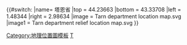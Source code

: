 {{#switch:{{{1}}}
|name= 塔恩省
|top = 44.23663
|bottom = 43.33708
|left = 1.48344
|right = 2.98634
|image = Tarn department location map.svg
|image1 = Tarn department relief location map.svg
}}<noinclude>{{Location map/Info}}
[[Category:地理位置圖模板]]
[[Category:法国各省地理位置图模板|T]]
</noinclude>